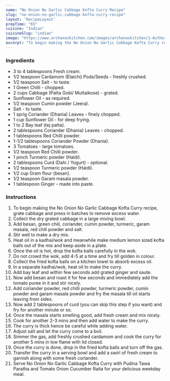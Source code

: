 ---
name: "No Onion No Garlic Cabbage Kofta Curry Recipe"
slug: "no-onion-no-garlic-cabbage-kofta-curry-recipe"
layout: 'RecipeLayout'
prepTime: "65"
cuisine: "Indian"
cuisineSlug: "indian"
image: "https://www.archanaskitchen.com/images/archanaskitchen/1-Author/Shaheen_Ali/Cabbage_Kofta_Curry_No_OnionNo_Garlic.jpg"
excerpt: "To begin making the No Onion No Garlic Cabbage Kofta Curry recipe, grate cabbage and press in batches to remove excess water"
---

### Ingredients

- 3 to 4 tablespoons Fresh cream.
- 1/2 teaspoon Cardamom (Elaichi) Pods/Seeds - freshly crushed.
- 1/2 teaspoon Salt - to taste.
- 1 Green Chilli - chopped.
- 2 cups Cabbage (Patta Gobi/ Muttaikose) - grated.
- Sunflower Oil - as required.
- 1/2 teaspoon Cumin powder (Jeera).
- Salt - to taste.
- 1 sprig Coriander (Dhania) Leaves - finely chopped.
- 1 cup Sunflower Oil - for deep frying.
- 1 to 2 Bay leaf (tej patta).
- 2 tablespoons Coriander (Dhania) Leaves - chopped.
- 1 tablespoons Red Chilli powder.
- 1-1/2 tablespoons Coriander Powder (Dhania).
- 3 Tomatoes - large tomatoes.
- 1/2 teaspoon Red Chilli powder.
- 1 pinch Turmeric powder (Haldi).
- 2 tablespoons Curd (Dahi / Yogurt) - optional.
- 1/2 teaspoon Turmeric powder (Haldi).
- 1/2 cup Gram flour (besan).
- 1/2 teaspoon Garam masala powder.
- 1 tablespoon Ginger - made into paste.

### Instructions

1. To begin making the No Onion No Garlic Cabbage Kofta Curry recipe, grate cabbage and press in batches to remove excess water.
1. Collect the dry grated cabbage in a large mixing bowl.
1. Add besan, green chili, coriander, cumin powder, turmeric, garam masala, red chili powder and salt.
1. Stir well to make a dry mix.
1. Heat oil in a kadhai/wok and meanwhile make medium lemon sized kofta balls out of the mix and keep aside in a plate.
1. Once the oil is hot, drop the kofta balls carefully in the wok.
1. Do not crowd the wok, add 4-5 at a time and fry till golden in colour.
1. Collect the fried kofta balls on a kitchen towel to absorb excess oil.
1. In a separate kadhai/wok, heat oil to make the curry.
1. Add bay leaf and within few seconds add grated ginger and saute.
1. Now add besan and roast it for few seconds and immediately add the tomato puree in it and stir nicely.
1. Add coriander powder, red chilli powder, turmeric powder, cumin powder and garam masala powder and fry the masala till oil starts leaving from sides.
1. Now add 2 tablespoons of curd (you can skip this step if you want) and fry for another minute or so.
1. Once the masala starts smelling good, add fresh cream and mix nicely.
1. Cook for another 2-3 mins and then add water to make the curry.
1. The curry is thick hence be careful while adding water.
1. Adjust salt and let the curry come to a boil.
1. Simmer the gas, add freshly crushed cardamom and cook the curry for another 5 mins in low flame with lid closed.
1. Once the curry is done, drop in the fried kofta balls and turn off the gas.
1. Transfer the curry in a serving bowl and add a swirl of fresh cream to garnish along with some fresh coriander.
1. Serve No Onion No Garlic Cabbage Kofta Curry with Pudina Tawa Paratha and Tomato Onion Cucumber Raita for your delicious weekday meal.

